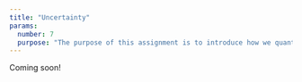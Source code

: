 ```yaml
---
title: "Uncertainty"
params:
  number: 7
  purpose: "The purpose of this assignment is to introduce how we quantify uncertainty around estimated parameters that result from maximizing the log-likelihood function."
---
```


Coming soon!
